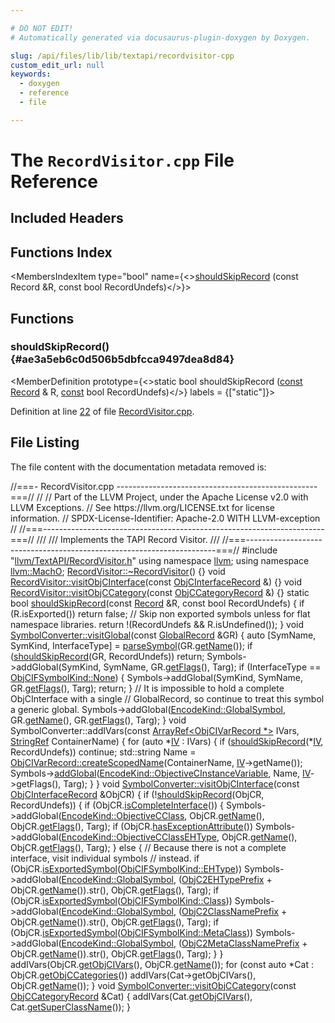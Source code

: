 ```yaml
---

# DO NOT EDIT!
# Automatically generated via docusaurus-plugin-doxygen by Doxygen.

slug: /api/files/lib/lib/textapi/recordvisitor-cpp
custom_edit_url: null
keywords:
  - doxygen
  - reference
  - file

---
```





# The `RecordVisitor.cpp` File Reference

<DoxygenPage pluginConfig={pluginConfig}>



## Included Headers

<IncludesList>
<IncludesListItem
  filePath="llvm/TextAPI/RecordVisitor.h"
  permalink="/docs/api/files/include/include/llvm/include/llvm/textapi/recordvisitor-h"
  isLocal="true" />
</IncludesList>

## Functions Index

<MembersIndex>

<MembersIndexItem
  type="bool"
  name={<><a href="#ae3a5eb6c0d506b5dbfcca9497dea8d84">shouldSkipRecord</a> (const Record &amp;R, const bool RecordUndefs)</>}>
</MembersIndexItem>

</MembersIndex>


<SectionDefinition>

## Functions

### shouldSkipRecord() {#ae3a5eb6c0d506b5dbfcca9497dea8d84}

<MemberDefinition
  prototype={<>static bool shouldSkipRecord (<a href="/docs/api/files/lib/lib/target/lib/target/aarch64/aarch64promoteconstant-cpp/#a90f8350fecae261c25be85d38b451bff">const</a> <a href="/docs/api/classes/llvm/record">Record</a> &amp; R, <a href="/docs/api/files/lib/lib/target/lib/target/aarch64/aarch64promoteconstant-cpp/#a90f8350fecae261c25be85d38b451bff">const</a> bool RecordUndefs)</>}
  labels = {["static"]}>

Definition at line <a href="#l00022">22</a> of file <a href="/docs/api/files/lib/lib/textapi/recordvisitor-cpp">RecordVisitor.cpp</a>.
</MemberDefinition>

</SectionDefinition>

## File Listing

The file content with the documentation metadata removed is:

<ProgramListing>

<Link id="l00001" /><CodeLine lineNumber="1"><Highlight kind="comment">//===- RecordVisitor.cpp --------------------------------------------------===//</Highlight><Highlight kind="normal"></Highlight></CodeLine>
<Link id="l00002" /><CodeLine lineNumber="2"><Highlight kind="normal"></Highlight><Highlight kind="comment">//</Highlight><Highlight kind="normal"></Highlight></CodeLine>
<Link id="l00003" /><CodeLine lineNumber="3"><Highlight kind="normal"></Highlight><Highlight kind="comment">// Part of the LLVM Project, under the Apache License v2.0 with LLVM Exceptions.</Highlight><Highlight kind="normal"></Highlight></CodeLine>
<Link id="l00004" /><CodeLine lineNumber="4"><Highlight kind="normal"></Highlight><Highlight kind="comment">// See https://llvm.org/LICENSE.txt for license information.</Highlight><Highlight kind="normal"></Highlight></CodeLine>
<Link id="l00005" /><CodeLine lineNumber="5"><Highlight kind="normal"></Highlight><Highlight kind="comment">// SPDX-License-Identifier: Apache-2.0 WITH LLVM-exception</Highlight><Highlight kind="normal"></Highlight></CodeLine>
<Link id="l00006" /><CodeLine lineNumber="6"><Highlight kind="normal"></Highlight><Highlight kind="comment">//</Highlight><Highlight kind="normal"></Highlight></CodeLine>
<Link id="l00007" /><CodeLine lineNumber="7"><Highlight kind="normal"></Highlight><Highlight kind="comment">//===----------------------------------------------------------------------===//</Highlight><Highlight kind="comment"></Highlight></CodeLine>
<Link id="l00008" /><CodeLine lineNumber="8"><Highlight kind="comment">///</Highlight></CodeLine>
<Link id="l00009" /><CodeLine lineNumber="9"><Highlight kind="comment">/// Implements the TAPI Record Visitor.</Highlight></CodeLine>
<Link id="l00010" /><CodeLine lineNumber="10"><Highlight kind="comment">///</Highlight><Highlight kind="normal"></Highlight></CodeLine>
<Link id="l00011" /><CodeLine lineNumber="11"><Highlight kind="normal"></Highlight><Highlight kind="comment">//===----------------------------------------------------------------------===//</Highlight><Highlight kind="normal"></Highlight></CodeLine>
<Link id="l00012" /><CodeLine lineNumber="12"><Highlight kind="normal"></Highlight></CodeLine>
<Link id="l00013" /><CodeLine lineNumber="13"><Highlight kind="normal"></Highlight><Highlight kind="preprocessor">#include &quot;<a href="/docs/api/files/include/include/llvm/include/llvm/textapi/recordvisitor-h">llvm/TextAPI/RecordVisitor.h</a>&quot;</Highlight><Highlight kind="normal"></Highlight></CodeLine>
<Link id="l00014" /><CodeLine lineNumber="14"><Highlight kind="normal"></Highlight></CodeLine>
<Link id="l00015" /><CodeLine lineNumber="15"><Highlight kind="normal"></Highlight><Highlight kind="keyword">using namespace </Highlight><Highlight kind="normal"><a href="/docs/api/namespaces/llvm">llvm</a>;</Highlight></CodeLine>
<Link id="l00016" /><CodeLine lineNumber="16"><Highlight kind="normal"></Highlight><Highlight kind="keyword">using namespace </Highlight><Highlight kind="normal"><a href="/docs/api/namespaces/llvm/macho">llvm::MachO</a>;</Highlight></CodeLine>
<Link id="l00017" /><CodeLine lineNumber="17"><Highlight kind="normal"></Highlight></CodeLine>
<Link id="l00018" /><CodeLine lineNumber="18" lineLink="/docs/api/classes/llvm/macho/recordvisitor/#af1c85536663120ecdb530534c2ed9050"><Highlight kind="normal"><a href="/docs/api/classes/llvm/macho/recordvisitor/#af1c85536663120ecdb530534c2ed9050">RecordVisitor::~RecordVisitor</a>() &#123;&#125;</Highlight></CodeLine>
<Link id="l00019" /><CodeLine lineNumber="19" lineLink="/docs/api/classes/llvm/macho/recordvisitor/#ae326b1ef70ca38596c3a16d3ab951fe8"><Highlight kind="normal"></Highlight><Highlight kind="keywordtype">void</Highlight><Highlight kind="normal"> <a href="/docs/api/classes/llvm/macho/recordvisitor/#ae326b1ef70ca38596c3a16d3ab951fe8">RecordVisitor::visitObjCInterface</a>(</Highlight><Highlight kind="keyword">const</Highlight><Highlight kind="normal"> <a href="/docs/api/classes/llvm/macho/objcinterfacerecord">ObjCInterfaceRecord</a> &amp;) &#123;&#125;</Highlight></CodeLine>
<Link id="l00020" /><CodeLine lineNumber="20" lineLink="/docs/api/classes/llvm/macho/recordvisitor/#a95279e0a85f341556282e8d7b13672e2"><Highlight kind="normal"></Highlight><Highlight kind="keywordtype">void</Highlight><Highlight kind="normal"> <a href="/docs/api/classes/llvm/macho/recordvisitor/#a95279e0a85f341556282e8d7b13672e2">RecordVisitor::visitObjCCategory</a>(</Highlight><Highlight kind="keyword">const</Highlight><Highlight kind="normal"> <a href="/docs/api/classes/llvm/macho/objccategoryrecord">ObjCCategoryRecord</a> &amp;) &#123;&#125;</Highlight></CodeLine>
<Link id="l00021" /><CodeLine lineNumber="21"><Highlight kind="normal"></Highlight></CodeLine>
<Link id="l00022" /><CodeLine lineNumber="22" lineLink="#ae3a5eb6c0d506b5dbfcca9497dea8d84"><Highlight kind="normal"></Highlight><Highlight kind="keyword">static</Highlight><Highlight kind="normal"> </Highlight><Highlight kind="keywordtype">bool</Highlight><Highlight kind="normal"> <a href="#ae3a5eb6c0d506b5dbfcca9497dea8d84">shouldSkipRecord</a>(</Highlight><Highlight kind="keyword">const</Highlight><Highlight kind="normal"> <a href="/docs/api/classes/llvm/record">Record</a> &amp;R, </Highlight><Highlight kind="keyword">const</Highlight><Highlight kind="normal"> </Highlight><Highlight kind="keywordtype">bool</Highlight><Highlight kind="normal"> RecordUndefs) &#123;</Highlight></CodeLine>
<Link id="l00023" /><CodeLine lineNumber="23"><Highlight kind="normal">  </Highlight><Highlight kind="keywordflow">if</Highlight><Highlight kind="normal"> (R.isExported())</Highlight></CodeLine>
<Link id="l00024" /><CodeLine lineNumber="24"><Highlight kind="normal">    </Highlight><Highlight kind="keywordflow">return</Highlight><Highlight kind="normal"> </Highlight><Highlight kind="keyword">false</Highlight><Highlight kind="normal">;</Highlight></CodeLine>
<Link id="l00025" /><CodeLine lineNumber="25"><Highlight kind="normal"></Highlight></CodeLine>
<Link id="l00026" /><CodeLine lineNumber="26"><Highlight kind="normal">  </Highlight><Highlight kind="comment">// Skip non exported symbols unless for flat namespace libraries.</Highlight><Highlight kind="normal"></Highlight></CodeLine>
<Link id="l00027" /><CodeLine lineNumber="27"><Highlight kind="normal">  </Highlight><Highlight kind="keywordflow">return</Highlight><Highlight kind="normal"> !(RecordUndefs &amp;&amp; R.isUndefined());</Highlight></CodeLine>
<Link id="l00028" /><CodeLine lineNumber="28"><Highlight kind="normal">&#125;</Highlight></CodeLine>
<Link id="l00029" /><CodeLine lineNumber="29"><Highlight kind="normal"></Highlight></CodeLine>
<Link id="l00030" /><CodeLine lineNumber="30" lineLink="/docs/api/classes/llvm/macho/symbolconverter/#ab3e40f86314ef9875bfd12cd2eab9b5e"><Highlight kind="normal"></Highlight><Highlight kind="keywordtype">void</Highlight><Highlight kind="normal"> <a href="/docs/api/classes/llvm/macho/symbolconverter/#ab3e40f86314ef9875bfd12cd2eab9b5e">SymbolConverter::visitGlobal</a>(</Highlight><Highlight kind="keyword">const</Highlight><Highlight kind="normal"> <a href="/docs/api/classes/llvm/macho/globalrecord">GlobalRecord</a> &amp;GR) &#123;</Highlight></CodeLine>
<Link id="l00031" /><CodeLine lineNumber="31"><Highlight kind="normal">  </Highlight><Highlight kind="keyword">auto</Highlight><Highlight kind="normal"> &#91;SymName, SymKind, InterfaceType&#93; = <a href="/docs/api/namespaces/llvm/macho/#ab0d2fab5845ea5a11a1a57775090aec7">parseSymbol</a>(GR.<a href="/docs/api/classes/llvm/macho/record/#a275e8a5b9303c59fe00b7eecd1066f6b">getName</a>());</Highlight></CodeLine>
<Link id="l00032" /><CodeLine lineNumber="32"><Highlight kind="normal">  </Highlight><Highlight kind="keywordflow">if</Highlight><Highlight kind="normal"> (<a href="#ae3a5eb6c0d506b5dbfcca9497dea8d84">shouldSkipRecord</a>(GR, RecordUndefs))</Highlight></CodeLine>
<Link id="l00033" /><CodeLine lineNumber="33"><Highlight kind="normal">    </Highlight><Highlight kind="keywordflow">return</Highlight><Highlight kind="normal">;</Highlight></CodeLine>
<Link id="l00034" /><CodeLine lineNumber="34"><Highlight kind="normal">  Symbols-&gt;addGlobal(SymKind, SymName, GR.<a href="/docs/api/classes/llvm/macho/record/#a671acbd063953da6403ccbd2fa35c349">getFlags</a>(), Targ);</Highlight></CodeLine>
<Link id="l00035" /><CodeLine lineNumber="35"><Highlight kind="normal"></Highlight></CodeLine>
<Link id="l00036" /><CodeLine lineNumber="36"><Highlight kind="normal">  </Highlight><Highlight kind="keywordflow">if</Highlight><Highlight kind="normal"> (InterfaceType == <a href="/docs/api/namespaces/llvm/macho/#aa4226b11d55677efb52ce9ab18742568a6adf97f83acf6453d4a6a4b1070f3754">ObjCIFSymbolKind::None</a>) &#123;</Highlight></CodeLine>
<Link id="l00037" /><CodeLine lineNumber="37"><Highlight kind="normal">    Symbols-&gt;addGlobal(SymKind, SymName, GR.<a href="/docs/api/classes/llvm/macho/record/#a671acbd063953da6403ccbd2fa35c349">getFlags</a>(), Targ);</Highlight></CodeLine>
<Link id="l00038" /><CodeLine lineNumber="38"><Highlight kind="normal">    </Highlight><Highlight kind="keywordflow">return</Highlight><Highlight kind="normal">;</Highlight></CodeLine>
<Link id="l00039" /><CodeLine lineNumber="39"><Highlight kind="normal">  &#125;</Highlight></CodeLine>
<Link id="l00040" /><CodeLine lineNumber="40"><Highlight kind="normal"></Highlight></CodeLine>
<Link id="l00041" /><CodeLine lineNumber="41"><Highlight kind="normal">  </Highlight><Highlight kind="comment">// It is impossible to hold a complete ObjCInterface with a single</Highlight><Highlight kind="normal"></Highlight></CodeLine>
<Link id="l00042" /><CodeLine lineNumber="42"><Highlight kind="normal">  </Highlight><Highlight kind="comment">// GlobalRecord, so continue to treat this symbol a generic global.</Highlight><Highlight kind="normal"></Highlight></CodeLine>
<Link id="l00043" /><CodeLine lineNumber="43"><Highlight kind="normal">  Symbols-&gt;addGlobal(<a href="/docs/api/namespaces/llvm/macho/#aaa6d69f240a43a0024742035255f09adac49f2966d60d1973e56e22359e377e68">EncodeKind::GlobalSymbol</a>, GR.<a href="/docs/api/classes/llvm/macho/record/#a275e8a5b9303c59fe00b7eecd1066f6b">getName</a>(), GR.<a href="/docs/api/classes/llvm/macho/record/#a671acbd063953da6403ccbd2fa35c349">getFlags</a>(),</Highlight></CodeLine>
<Link id="l00044" /><CodeLine lineNumber="44"><Highlight kind="normal">                     Targ);</Highlight></CodeLine>
<Link id="l00045" /><CodeLine lineNumber="45"><Highlight kind="normal">&#125;</Highlight></CodeLine>
<Link id="l00046" /><CodeLine lineNumber="46"><Highlight kind="normal"></Highlight></CodeLine>
<Link id="l00047" /><CodeLine lineNumber="47"><Highlight kind="normal"></Highlight><Highlight kind="keywordtype">void</Highlight><Highlight kind="normal"> SymbolConverter::addIVars(</Highlight><Highlight kind="keyword">const</Highlight><Highlight kind="normal"> <a href="/docs/api/classes/llvm/arrayref">ArrayRef&lt;ObjCIVarRecord &#42;&gt;</a> IVars,</Highlight></CodeLine>
<Link id="l00048" /><CodeLine lineNumber="48"><Highlight kind="normal">                               <a href="/docs/api/classes/llvm/stringref">StringRef</a> ContainerName) &#123;</Highlight></CodeLine>
<Link id="l00049" /><CodeLine lineNumber="49"><Highlight kind="normal">  </Highlight><Highlight kind="keywordflow">for</Highlight><Highlight kind="normal"> (</Highlight><Highlight kind="keyword">auto</Highlight><Highlight kind="normal"> &#42;<a href="/docs/api/files/lib/lib/support/lib/support/blake3/blake3-impl-h/#a78823051d1dad34b9b3d8120112e674d">IV</a> : IVars) &#123;</Highlight></CodeLine>
<Link id="l00050" /><CodeLine lineNumber="50"><Highlight kind="normal">    </Highlight><Highlight kind="keywordflow">if</Highlight><Highlight kind="normal"> (<a href="#ae3a5eb6c0d506b5dbfcca9497dea8d84">shouldSkipRecord</a>(&#42;<a href="/docs/api/files/lib/lib/support/lib/support/blake3/blake3-impl-h/#a78823051d1dad34b9b3d8120112e674d">IV</a>, RecordUndefs))</Highlight></CodeLine>
<Link id="l00051" /><CodeLine lineNumber="51"><Highlight kind="normal">      </Highlight><Highlight kind="keywordflow">continue</Highlight><Highlight kind="normal">;</Highlight></CodeLine>
<Link id="l00052" /><CodeLine lineNumber="52"><Highlight kind="normal">    std::string Name =</Highlight></CodeLine>
<Link id="l00053" /><CodeLine lineNumber="53"><Highlight kind="normal">        <a href="/docs/api/classes/llvm/macho/objcivarrecord/#acaef6d31543fef142cdbf0f882d7ee13">ObjCIVarRecord::createScopedName</a>(ContainerName, <a href="/docs/api/files/lib/lib/support/lib/support/blake3/blake3-impl-h/#a78823051d1dad34b9b3d8120112e674d">IV</a>-&gt;getName());</Highlight></CodeLine>
<Link id="l00054" /><CodeLine lineNumber="54"><Highlight kind="normal">    Symbols-&gt;<a href="/docs/api/classes/llvm/macho/symbolset/#a848ad2ebb95a550085abd6c330e5176b">addGlobal</a>(<a href="/docs/api/namespaces/llvm/macho/#aaa6d69f240a43a0024742035255f09ada305fbf91fddce55318beefeb7170a5af">EncodeKind::ObjectiveCInstanceVariable</a>, Name,</Highlight></CodeLine>
<Link id="l00055" /><CodeLine lineNumber="55"><Highlight kind="normal">                       <a href="/docs/api/files/lib/lib/support/lib/support/blake3/blake3-impl-h/#a78823051d1dad34b9b3d8120112e674d">IV</a>-&gt;getFlags(), Targ);</Highlight></CodeLine>
<Link id="l00056" /><CodeLine lineNumber="56"><Highlight kind="normal">  &#125;</Highlight></CodeLine>
<Link id="l00057" /><CodeLine lineNumber="57"><Highlight kind="normal">&#125;</Highlight></CodeLine>
<Link id="l00058" /><CodeLine lineNumber="58"><Highlight kind="normal"></Highlight></CodeLine>
<Link id="l00059" /><CodeLine lineNumber="59" lineLink="/docs/api/classes/llvm/macho/symbolconverter/#a212640fcd49c76726374251900489631"><Highlight kind="normal"></Highlight><Highlight kind="keywordtype">void</Highlight><Highlight kind="normal"> <a href="/docs/api/classes/llvm/macho/symbolconverter/#a212640fcd49c76726374251900489631">SymbolConverter::visitObjCInterface</a>(</Highlight><Highlight kind="keyword">const</Highlight><Highlight kind="normal"> <a href="/docs/api/classes/llvm/macho/objcinterfacerecord">ObjCInterfaceRecord</a> &amp;ObjCR) &#123;</Highlight></CodeLine>
<Link id="l00060" /><CodeLine lineNumber="60"><Highlight kind="normal">  </Highlight><Highlight kind="keywordflow">if</Highlight><Highlight kind="normal"> (!<a href="#ae3a5eb6c0d506b5dbfcca9497dea8d84">shouldSkipRecord</a>(ObjCR, RecordUndefs)) &#123;</Highlight></CodeLine>
<Link id="l00061" /><CodeLine lineNumber="61"><Highlight kind="normal">    </Highlight><Highlight kind="keywordflow">if</Highlight><Highlight kind="normal"> (ObjCR.<a href="/docs/api/classes/llvm/macho/objcinterfacerecord/#aa1cf5360c874e093892820f08b6f6bcd">isCompleteInterface</a>()) &#123;</Highlight></CodeLine>
<Link id="l00062" /><CodeLine lineNumber="62"><Highlight kind="normal">      Symbols-&gt;addGlobal(<a href="/docs/api/namespaces/llvm/macho/#aaa6d69f240a43a0024742035255f09adabadb331c797ea02208fed9025369cfb1">EncodeKind::ObjectiveCClass</a>, ObjCR.<a href="/docs/api/classes/llvm/macho/record/#a275e8a5b9303c59fe00b7eecd1066f6b">getName</a>(),</Highlight></CodeLine>
<Link id="l00063" /><CodeLine lineNumber="63"><Highlight kind="normal">                         ObjCR.<a href="/docs/api/classes/llvm/macho/record/#a671acbd063953da6403ccbd2fa35c349">getFlags</a>(), Targ);</Highlight></CodeLine>
<Link id="l00064" /><CodeLine lineNumber="64"><Highlight kind="normal">      </Highlight><Highlight kind="keywordflow">if</Highlight><Highlight kind="normal"> (ObjCR.<a href="/docs/api/classes/llvm/macho/objcinterfacerecord/#ae71f5ed2a9562e07f5b3bc3bdb461057">hasExceptionAttribute</a>())</Highlight></CodeLine>
<Link id="l00065" /><CodeLine lineNumber="65"><Highlight kind="normal">        Symbols-&gt;addGlobal(<a href="/docs/api/namespaces/llvm/macho/#aaa6d69f240a43a0024742035255f09ada54da6ac4046a5d0d1b4c31bc3dc43247">EncodeKind::ObjectiveCClassEHType</a>, ObjCR.<a href="/docs/api/classes/llvm/macho/record/#a275e8a5b9303c59fe00b7eecd1066f6b">getName</a>(),</Highlight></CodeLine>
<Link id="l00066" /><CodeLine lineNumber="66"><Highlight kind="normal">                           ObjCR.<a href="/docs/api/classes/llvm/macho/record/#a671acbd063953da6403ccbd2fa35c349">getFlags</a>(), Targ);</Highlight></CodeLine>
<Link id="l00067" /><CodeLine lineNumber="67"><Highlight kind="normal">    &#125; </Highlight><Highlight kind="keywordflow">else</Highlight><Highlight kind="normal"> &#123;</Highlight></CodeLine>
<Link id="l00068" /><CodeLine lineNumber="68"><Highlight kind="normal">      </Highlight><Highlight kind="comment">// Because there is not a complete interface, visit individual symbols</Highlight><Highlight kind="normal"></Highlight></CodeLine>
<Link id="l00069" /><CodeLine lineNumber="69"><Highlight kind="normal">      </Highlight><Highlight kind="comment">// instead.</Highlight><Highlight kind="normal"></Highlight></CodeLine>
<Link id="l00070" /><CodeLine lineNumber="70"><Highlight kind="normal">      </Highlight><Highlight kind="keywordflow">if</Highlight><Highlight kind="normal"> (ObjCR.<a href="/docs/api/classes/llvm/macho/objcinterfacerecord/#ade45d422dc36ede4e2853f31bbe6a148">isExportedSymbol</a>(<a href="/docs/api/namespaces/llvm/macho/#aa4226b11d55677efb52ce9ab18742568a963fa9a2037bb41f86948ebaea16e37e">ObjCIFSymbolKind::EHType</a>))</Highlight></CodeLine>
<Link id="l00071" /><CodeLine lineNumber="71"><Highlight kind="normal">        Symbols-&gt;addGlobal(<a href="/docs/api/namespaces/llvm/macho/#aaa6d69f240a43a0024742035255f09adac49f2966d60d1973e56e22359e377e68">EncodeKind::GlobalSymbol</a>,</Highlight></CodeLine>
<Link id="l00072" /><CodeLine lineNumber="72"><Highlight kind="normal">                           (<a href="/docs/api/namespaces/llvm/macho/#aec5334f8d61fd44732dd28881a68e889">ObjC2EHTypePrefix</a> + ObjCR.<a href="/docs/api/classes/llvm/macho/record/#a275e8a5b9303c59fe00b7eecd1066f6b">getName</a>()).str(),</Highlight></CodeLine>
<Link id="l00073" /><CodeLine lineNumber="73"><Highlight kind="normal">                           ObjCR.<a href="/docs/api/classes/llvm/macho/record/#a671acbd063953da6403ccbd2fa35c349">getFlags</a>(), Targ);</Highlight></CodeLine>
<Link id="l00074" /><CodeLine lineNumber="74"><Highlight kind="normal">      </Highlight><Highlight kind="keywordflow">if</Highlight><Highlight kind="normal"> (ObjCR.<a href="/docs/api/classes/llvm/macho/objcinterfacerecord/#ade45d422dc36ede4e2853f31bbe6a148">isExportedSymbol</a>(<a href="/docs/api/namespaces/llvm/macho/#aa4226b11d55677efb52ce9ab18742568a9bd81329febf6efe22788e03ddeaf0af">ObjCIFSymbolKind::Class</a>))</Highlight></CodeLine>
<Link id="l00075" /><CodeLine lineNumber="75"><Highlight kind="normal">        Symbols-&gt;addGlobal(<a href="/docs/api/namespaces/llvm/macho/#aaa6d69f240a43a0024742035255f09adac49f2966d60d1973e56e22359e377e68">EncodeKind::GlobalSymbol</a>,</Highlight></CodeLine>
<Link id="l00076" /><CodeLine lineNumber="76"><Highlight kind="normal">                           (<a href="/docs/api/namespaces/llvm/macho/#a48d87ec7a8852d05f1ea472e72072786">ObjC2ClassNamePrefix</a> + ObjCR.<a href="/docs/api/classes/llvm/macho/record/#a275e8a5b9303c59fe00b7eecd1066f6b">getName</a>()).str(),</Highlight></CodeLine>
<Link id="l00077" /><CodeLine lineNumber="77"><Highlight kind="normal">                           ObjCR.<a href="/docs/api/classes/llvm/macho/record/#a671acbd063953da6403ccbd2fa35c349">getFlags</a>(), Targ);</Highlight></CodeLine>
<Link id="l00078" /><CodeLine lineNumber="78"><Highlight kind="normal">      </Highlight><Highlight kind="keywordflow">if</Highlight><Highlight kind="normal"> (ObjCR.<a href="/docs/api/classes/llvm/macho/objcinterfacerecord/#ade45d422dc36ede4e2853f31bbe6a148">isExportedSymbol</a>(<a href="/docs/api/namespaces/llvm/macho/#aa4226b11d55677efb52ce9ab18742568abf34b52bf0f0734db36974cfc4307440">ObjCIFSymbolKind::MetaClass</a>))</Highlight></CodeLine>
<Link id="l00079" /><CodeLine lineNumber="79"><Highlight kind="normal">        Symbols-&gt;addGlobal(<a href="/docs/api/namespaces/llvm/macho/#aaa6d69f240a43a0024742035255f09adac49f2966d60d1973e56e22359e377e68">EncodeKind::GlobalSymbol</a>,</Highlight></CodeLine>
<Link id="l00080" /><CodeLine lineNumber="80"><Highlight kind="normal">                           (<a href="/docs/api/namespaces/llvm/macho/#abe38e21d7038427b4c2c5eca693ebbcf">ObjC2MetaClassNamePrefix</a> + ObjCR.<a href="/docs/api/classes/llvm/macho/record/#a275e8a5b9303c59fe00b7eecd1066f6b">getName</a>()).str(),</Highlight></CodeLine>
<Link id="l00081" /><CodeLine lineNumber="81"><Highlight kind="normal">                           ObjCR.<a href="/docs/api/classes/llvm/macho/record/#a671acbd063953da6403ccbd2fa35c349">getFlags</a>(), Targ);</Highlight></CodeLine>
<Link id="l00082" /><CodeLine lineNumber="82"><Highlight kind="normal">    &#125;</Highlight></CodeLine>
<Link id="l00083" /><CodeLine lineNumber="83"><Highlight kind="normal">  &#125;</Highlight></CodeLine>
<Link id="l00084" /><CodeLine lineNumber="84"><Highlight kind="normal"></Highlight></CodeLine>
<Link id="l00085" /><CodeLine lineNumber="85"><Highlight kind="normal">  addIVars(ObjCR.<a href="/docs/api/classes/llvm/macho/objccontainerrecord/#ae884774726774b58b46eef58effa5ac1">getObjCIVars</a>(), ObjCR.<a href="/docs/api/classes/llvm/macho/record/#a275e8a5b9303c59fe00b7eecd1066f6b">getName</a>());</Highlight></CodeLine>
<Link id="l00086" /><CodeLine lineNumber="86"><Highlight kind="normal">  </Highlight><Highlight kind="keywordflow">for</Highlight><Highlight kind="normal"> (</Highlight><Highlight kind="keyword">const</Highlight><Highlight kind="normal"> </Highlight><Highlight kind="keyword">auto</Highlight><Highlight kind="normal"> &#42;Cat : ObjCR.<a href="/docs/api/classes/llvm/macho/objcinterfacerecord/#a6f90ae66430d870c8797faabc88fb4a7">getObjCCategories</a>())</Highlight></CodeLine>
<Link id="l00087" /><CodeLine lineNumber="87"><Highlight kind="normal">    addIVars(Cat-&gt;getObjCIVars(), ObjCR.<a href="/docs/api/classes/llvm/macho/record/#a275e8a5b9303c59fe00b7eecd1066f6b">getName</a>());</Highlight></CodeLine>
<Link id="l00088" /><CodeLine lineNumber="88"><Highlight kind="normal">&#125;</Highlight></CodeLine>
<Link id="l00089" /><CodeLine lineNumber="89"><Highlight kind="normal"></Highlight></CodeLine>
<Link id="l00090" /><CodeLine lineNumber="90" lineLink="/docs/api/classes/llvm/macho/symbolconverter/#a4821f93278208c868cd078fb8afc2746"><Highlight kind="normal"></Highlight><Highlight kind="keywordtype">void</Highlight><Highlight kind="normal"> <a href="/docs/api/classes/llvm/macho/symbolconverter/#a4821f93278208c868cd078fb8afc2746">SymbolConverter::visitObjCCategory</a>(</Highlight><Highlight kind="keyword">const</Highlight><Highlight kind="normal"> <a href="/docs/api/classes/llvm/macho/objccategoryrecord">ObjCCategoryRecord</a> &amp;Cat) &#123;</Highlight></CodeLine>
<Link id="l00091" /><CodeLine lineNumber="91"><Highlight kind="normal">  addIVars(Cat.<a href="/docs/api/classes/llvm/macho/objccontainerrecord/#ae884774726774b58b46eef58effa5ac1">getObjCIVars</a>(), Cat.<a href="/docs/api/classes/llvm/macho/objccategoryrecord/#ab882a886d176a5ce72b39c822deffff1">getSuperClassName</a>());</Highlight></CodeLine>
<Link id="l00092" /><CodeLine lineNumber="92"><Highlight kind="normal">&#125;</Highlight></CodeLine>

</ProgramListing>


</DoxygenPage>
